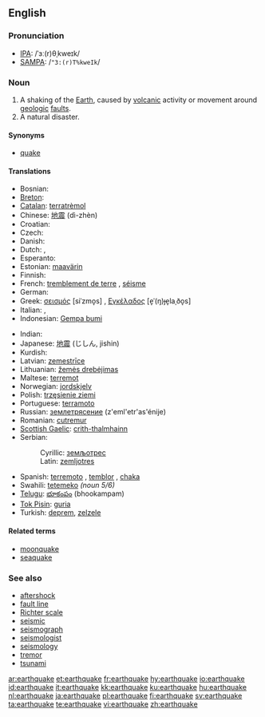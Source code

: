 ==English==
{{wikipedia}}

===Pronunciation===
* [[IPA]]: /ˈɜː(r)θˌkweɪk/
* [[SAMPA]]: /<tt>"3:(r)T%kweIk</tt>/

===Noun===
{{en-noun}}

# A shaking of the [[Earth]], caused by [[volcanic]] activity or movement around [[geologic]] [[fault]]s.
# A natural disaster.

====Synonyms====
* [[quake]]

====Translations====
{{top}}
* Bosnian: {{t-|bs|zemljotres|m}}
* [[Breton]]: {{t+|br|kren-douar|m|xs=Breton}}
* [[Catalan]]: [[terratrèmol]] {{m}}
* Chinese: [[地震]] (dì-zhèn)
* Croatian: {{t+|hr|potres|m}}
* Czech: {{t+|cs|zemětřesení|n}}
* Danish: {{t|da|jordskælv|n}}
* Dutch: {{t+|nl|aardbeving|f}}, {{t+|nl|aardschok|m}}
* Esperanto: {{t-|eo|tertremo|xs=Esperanto}}
* Estonian: [[maavärin]]
* Finnish: {{t-|fi|maanjäristys}}
* French: [[tremblement de terre]] {{m}}, [[séisme]] {{m}}
* German: {{t+|de|Erdbeben|n}}
* Greek: [[σεισμός]] [siˈzmo̞s] {{m}}, [[Εγκέλαδος]] [e̞ˈ(ŋ)ɟe̞laˌðo̞s] {{m}}
* Italian: {{t+|it|terremoto|m}}, {{t-|it|sisma|m}}
* Indonesian: [[Gempa bumi]]
{{mid}}
* Indian: {{bhu震+kamp}}
* Japanese: [[地震]] (じしん, jishin)
* Kurdish: {{KUchar|[[بوومه‌له‌رزه‌]]}}
* Latvian: [[zemestrīce]] {{f}}
* Lithuanian: [[žemės drebėjimas]] {{m}}
* Maltese: [[terremot]] {{m}}
* Norwegian: [[jordskjelv]] {{n}}
* Polish: [[trzęsienie ziemi]] {{n}}
* Portuguese: [[terramoto]] {{m}}
* Russian: [[землетрясение]] (z'eml'etr'as'énije) {{n}}
* Romanian: [[cutremur]] {{n}}
* [[Scottish Gaelic]]: [[crith-thalmhainn]] {{f}}
* Serbian:
*: Cyrillic: [[земљотрес#Serbian|земљотрес]] {{m}}
*: Latin: [[zemljotres#Serbian|zemljotres]] {{m}}
* Spanish: [[terremoto]] {{m}}, [[temblor]] {{m}}, [[chaka]] {{f}}
* Swahili: [[tetemeko]]  ''(noun 5/6)''
* [[Telugu]]: [[భూకంపం]] (bhookampam)
* [[Tok Pisin]]: [[guria]]
* Turkish: [[deprem]], [[zelzele]]
{{bottom}}

====Related terms====
* [[moonquake]]
* [[seaquake]]

===See also===
* [[aftershock]]<!-- or is it hyphenated or two words? -->
* [[fault line]]
* [[Richter scale]]
* [[seismic]]
* [[seismograph]]
* [[seismologist]]
* [[seismology]]
* [[tremor]]
* [[tsunami]]

[[ar:earthquake]]
[[et:earthquake]]
[[fr:earthquake]]
[[hy:earthquake]]
[[io:earthquake]]
[[id:earthquake]]
[[it:earthquake]]
[[kk:earthquake]]
[[ku:earthquake]]
[[hu:earthquake]]
[[nl:earthquake]]
[[ja:earthquake]]
[[pl:earthquake]]
[[fi:earthquake]]
[[sv:earthquake]]
[[ta:earthquake]]
[[te:earthquake]]
[[vi:earthquake]]
[[zh:earthquake]]